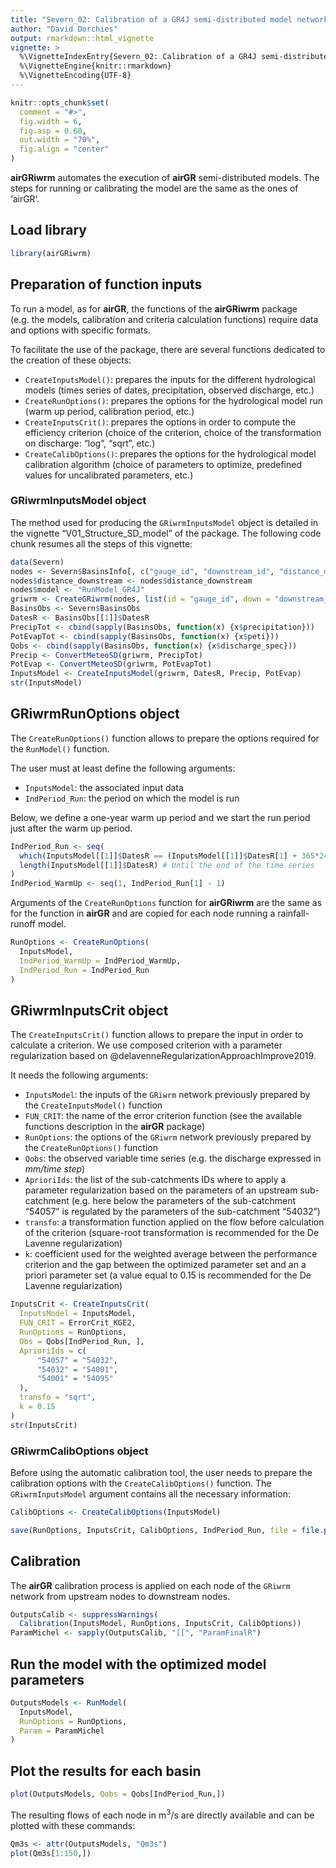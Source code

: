 ```yaml
---
title: "Severn_02: Calibration of a GR4J semi-distributed model network"
author: "David Dorchies"
output: rmarkdown::html_vignette
vignette: >
  %\VignetteIndexEntry{Severn_02: Calibration of a GR4J semi-distributed model network}
  %\VignetteEngine{knitr::rmarkdown}
  %\VignetteEncoding{UTF-8}
---
```


```r
knitr::opts_chunk$set(
  comment = "#>",
  fig.width = 6,
  fig.asp = 0.68,
  out.width = "70%",
  fig.align = "center"
)
```

**airGRiwrm** automates the execution of **airGR** semi-distributed models. The steps for running or calibrating the model are the same as the ones of 'airGR'.

## Load library

```r
library(airGRiwrm)
```

## Preparation of function inputs

To run a model, as for **airGR**, the functions of the  **airGRiwrm** package (e.g. the models, calibration and criteria calculation functions) require data and options with specific formats.

To facilitate the use of the package, there are several functions dedicated to the creation of these objects:

  * `CreateInputsModel()`: prepares the inputs for the different hydrological models (times series of dates, precipitation, observed discharge, etc.)
  * `CreateRunOptions()`: prepares the options for the hydrological model run (warm up period, calibration period, etc.)
  * `CreateInputsCrit()`: prepares the options in order to compute the efficiency criterion (choice of the criterion, choice of the transformation on discharge: "log", "sqrt", etc.)
  * `CreateCalibOptions()`: prepares the options for the hydrological model calibration algorithm (choice of parameters to optimize, predefined values for uncalibrated parameters, etc.)

### GRiwrmInputsModel object

The method used for producing the `GRiwrmInputsModel` object is detailed in the vignette "V01_Structure_SD_model" of the package. The following code chunk resumes all the steps of this vignette:

```r
data(Severn)
nodes <- Severn$BasinsInfo[, c("gauge_id", "downstream_id", "distance_downstream", "area")]
nodes$distance_downstream <- nodes$distance_downstream
nodes$model <- "RunModel_GR4J"
griwrm <- CreateGRiwrm(nodes, list(id = "gauge_id", down = "downstream_id", length = "distance_downstream"))
BasinsObs <- Severn$BasinsObs
DatesR <- BasinsObs[[1]]$DatesR
PrecipTot <- cbind(sapply(BasinsObs, function(x) {x$precipitation}))
PotEvapTot <- cbind(sapply(BasinsObs, function(x) {x$peti}))
Qobs <- cbind(sapply(BasinsObs, function(x) {x$discharge_spec}))
Precip <- ConvertMeteoSD(griwrm, PrecipTot)
PotEvap <- ConvertMeteoSD(griwrm, PotEvapTot)
InputsModel <- CreateInputsModel(griwrm, DatesR, Precip, PotEvap)
str(InputsModel)
```

## GRiwrmRunOptions object

The `CreateRunOptions()` function allows to prepare the options required for the `RunModel()` function.

The user must at least define the following arguments:

* `InputsModel`: the associated input data
* `IndPeriod_Run`: the period on which the model is run

Below, we define a one-year warm up period and we start the run period just after the warm up period.

```r
IndPeriod_Run <- seq(
  which(InputsModel[[1]]$DatesR == (InputsModel[[1]]$DatesR[1] + 365*24*60*60)), # Set aside warm-up period
  length(InputsModel[[1]]$DatesR) # Until the end of the time series
)
IndPeriod_WarmUp <- seq(1, IndPeriod_Run[1] - 1)
```

Arguments of the `CreateRunOptions` function for **airGRiwrm** are the same as for the function in **airGR** and are copied for each node running a rainfall-runoff model.

```r
RunOptions <- CreateRunOptions(
  InputsModel,
  IndPeriod_WarmUp = IndPeriod_WarmUp,
  IndPeriod_Run = IndPeriod_Run
)
```

## GRiwrmInputsCrit object

The `CreateInputsCrit()` function allows to prepare the input in order to calculate a criterion.
We use composed criterion with a parameter regularization based on @delavenneRegularizationApproachImprove2019.

It needs the following arguments:

* `InputsModel`: the inputs of the `GRiwrm` network previously prepared by the `CreateInputsModel()` function
* `FUN_CRIT`: the name of the error criterion function (see the available functions description in the **airGR** package)
* `RunOptions`: the options of the `GRiwrm` network previously prepared by the `CreateRunOptions()` function
* `Qobs`: the observed variable time series (e.g. the discharge expressed in *mm/time step*)
* `AprioriIds`: the list of the sub-catchments IDs where to apply a parameter regularization based on the parameters of an upstream sub-catchment (e.g. here below the parameters of the sub-catchment "54057" is regulated by the parameters of the sub-catchment "54032")
* `transfo`: a transformation function applied on the flow before calculation of the criterion (square-root transformation is recommended for the De Lavenne regularization)
* `k`: coefficient used for the weighted average between the performance criterion and the gap between the optimized parameter set and an a priori parameter set (a value equal to 0.15 is recommended for the De Lavenne regularization)

```r
InputsCrit <- CreateInputsCrit(
  InputsModel = InputsModel,
  FUN_CRIT = ErrorCrit_KGE2,
  RunOptions = RunOptions,
  Obs = Qobs[IndPeriod_Run, ],
  AprioriIds = c(
      "54057" = "54032",
      "54032" = "54001",
      "54001" = "54095"
  ),
  transfo = "sqrt",
  k = 0.15
)
str(InputsCrit)
```


### GRiwrmCalibOptions object

Before using the automatic calibration tool, the user needs to prepare the calibration options with the `CreateCalibOptions()` function. The `GRiwrmInputsModel` argument contains all the necessary information:

```r
CalibOptions <- CreateCalibOptions(InputsModel)
```

```r
save(RunOptions, InputsCrit, CalibOptions, IndPeriod_Run, file = file.path(tempdir(), "V02.RData"))
```

## Calibration

The **airGR** calibration process is applied on each node of the `GRiwrm` network from upstream nodes to downstream nodes.

```r
OutputsCalib <- suppressWarnings(
  Calibration(InputsModel, RunOptions, InputsCrit, CalibOptions))
ParamMichel <- sapply(OutputsCalib, "[[", "ParamFinalR")
```

## Run the model with the optimized model parameters

```r
OutputsModels <- RunModel(
  InputsModel,
  RunOptions = RunOptions,
  Param = ParamMichel
)
```

## Plot the results for each basin

```r
plot(OutputsModels, Qobs = Qobs[IndPeriod_Run,])
```

The resulting flows of each node in m<sup>3</sup>/s are directly available and can be plotted with these commands:

```r
Qm3s <- attr(OutputsModels, "Qm3s")
plot(Qm3s[1:150,])
```
